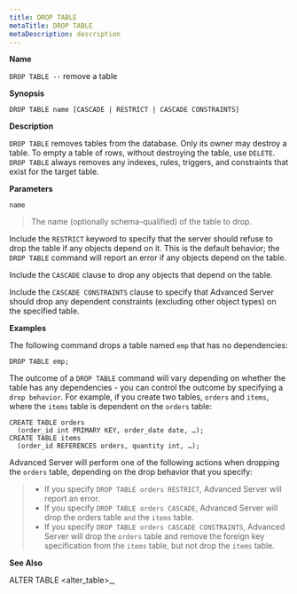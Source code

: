 ```yaml
---
title: DROP TABLE
metaTitle: DROP TABLE
metaDescription: description
---
```


**Name**

`DROP TABLE --` remove a table

**Synopsis**

``` text
DROP TABLE name [CASCADE | RESTRICT | CASCADE CONSTRAINTS]
```

**Description**

`DROP TABLE` removes tables from the database. Only its owner may
destroy a table. To empty a table of rows, without destroying the table,
use `DELETE`. `DROP TABLE` always removes any indexes, rules, triggers,
and constraints that exist for the target table.

**Parameters**

`name`

> The name (optionally schema-qualified) of the table to drop.

Include the `RESTRICT` keyword to specify that the server should refuse
to drop the table if any objects depend on it. This is the default
behavior; the `DROP TABLE` command will report an error if any objects
depend on the table.

Include the `CASCADE` clause to drop any objects that depend on the
table.

Include the `CASCADE CONSTRAINTS` clause to specify that Advanced Server
should drop any dependent constraints (excluding other object types) on
the specified table.

**Examples**

The following command drops a table named `emp` that has no
dependencies:

``` text
DROP TABLE emp;
```

The outcome of a `DROP TABLE` command will vary depending on whether the
table has any dependencies - you can control the outcome by specifying a
`drop behavior`. For example, if you create two tables, `orders` and
`items`, where the `items` table is dependent on the `orders` table:

``` text
CREATE TABLE orders
  (order_id int PRIMARY KEY, order_date date, …);
CREATE TABLE items
  (order_id REFERENCES orders, quantity int, …);
```

Advanced Server will perform one of the following actions when dropping
the `orders` table, depending on the drop behavior that you specify:

>   - If you specify `DROP TABLE orders RESTRICT`, Advanced Server will
>     report an error.
>   - If you specify `DROP TABLE orders CASCADE`, Advanced Server will
>     drop the orders table `and` the `items` table.
>   - If you specify `DROP TABLE orders CASCADE CONSTRAINTS`, Advanced
>     Server will drop the `orders` table and remove the foreign key
>     specification from the `items` table, but not drop the `items`
>     table.

**See Also**

<span class="title-ref">ALTER TABLE \<alter_table\>_</span>,
